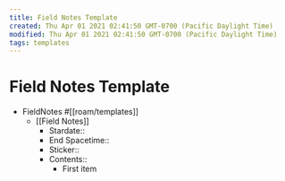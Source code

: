```yaml
---
title: Field Notes Template
created: Thu Apr 01 2021 02:41:50 GMT-0700 (Pacific Daylight Time)
modified: Thu Apr 01 2021 02:41:50 GMT-0700 (Pacific Daylight Time)
tags: templates
---
```


# Field Notes Template

- FieldNotes #[[roam/templates]]
  - [[Field Notes]]
    - Stardate::
    - End Spacetime::
    - Sticker::
    - Contents::
      - First item
